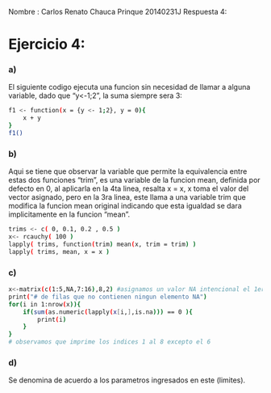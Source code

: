 Nombre : Carlos Renato Chauca Prinque 20140231J
Respuesta 4: 

# Ejercicio 4:

### a)
El siguiente codigo ejecuta una funcion sin necesidad de llamar a alguna variable, dado que "y<-1;2", la suma siempre sera 3:
```sh
f1 <- function(x = {y <- 1;2}, y = 0){
    x + y
}
f1()
```

### b)
Aqui se tiene que observar la variable que permite la equivalencia entre estas dos funciones "trim", es una variable de la funcion mean, definida por defecto en 0, al aplicarla en la 4ta linea, resalta x = x, x toma el valor del vector asignado, pero en la 3ra linea, este llama a una variable trim que modifica la funcion mean original indicando que esta igualdad se dara implicitamente en la funcion "mean". 
```sh
trims <- c( 0, 0.1, 0.2 , 0.5 )
x<- rcauchy( 100 )
lapply( trims, function(trim) mean(x, trim = trim) )
lapply( trims, mean, x = x )
```

### c)
```sh
x<-matrix(c(1:5,NA,7:16),8,2) #asignamos un valor NA intencional el 1er elemento de la fila 6
print("# de filas que no contienen ningun elemento NA")
for(i in 1:nrow(x)){
    if(sum(as.numeric(lapply(x[i,],is.na))) == 0 ){
        print(i)
    }
}
# observamos que imprime los indices 1 al 8 excepto el 6
```

### d)
Se denomina de acuerdo a los parametros ingresados en este (limites).
